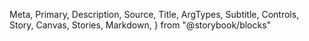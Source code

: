   Meta,
  Primary,
  Description,
  Source,
  Title,
  ArgTypes,
  Subtitle,
  Controls,
  Story,
  Canvas,
  Stories,
  Markdown,
} from "@storybook/blocks"

<Meta of={Text} />

<Title />

<Description of={Text} />

```tsx
import { Text } from "@einride/ui"
```

## Basic

<Description of={Text.Basic} />

<Canvas of={Text.Basic} />

<Controls of={Text.Basic} />
